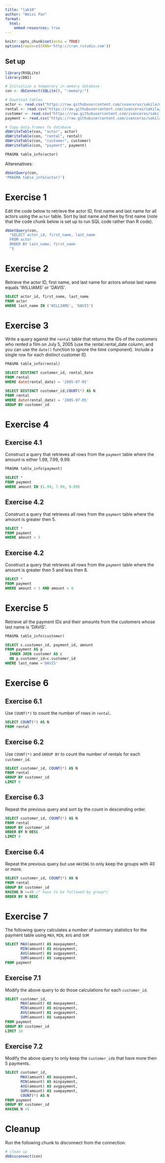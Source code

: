 ```yaml
---
title: "lab10"
author: "Weixi Pan"
format:
  html:
    embed-resources: true
---
```


```r
knitr::opts_chunk$set(echo = TRUE)
options(repos=c(CRAN='http://cran.rstudio.com'))
```

## Set up

```r
library(RSQLite)
library(DBI)

# Initialize a temporary in memory database
con <- dbConnect(SQLite(), ":memory:")

# Download tables
actor <- read.csv("https://raw.githubusercontent.com/ivanceras/sakila/master/csv-sakila-db/actor.csv")
rental <- read.csv("https://raw.githubusercontent.com/ivanceras/sakila/master/csv-sakila-db/rental.csv")
customer <- read.csv("https://raw.githubusercontent.com/ivanceras/sakila/master/csv-sakila-db/customer.csv")
payment <- read.csv("https://raw.githubusercontent.com/ivanceras/sakila/master/csv-sakila-db/payment_p2007_01.csv")

# Copy data.frames to database
dbWriteTable(con, "actor", actor)
dbWriteTable(con, "rental", rental)
dbWriteTable(con, "customer", customer)
dbWriteTable(con, "payment", payment)
```

```sql
PRAGMA table_info(actor)
```

Alterenatives:

```r
dbGetQuery(con,
'PRAGMA table_info(actor)')
```

# **Exercise 1**

Edit the code below to retrieve the actor ID, first name and last name for all actors using the `actor` table. Sort by last name and then by first name (note that the code chunk below is set up to run SQL code rather than R code).

```r
dbGetQuery(con,
  "SELECT actor_id, first_name, last_name
  FROM actor 
  ORDER BY last_name, first_name
  ")
```

# **Exercise 2**

Retrieve the actor ID, first name, and last name for actors whose last name equals \'WILLIAMS\' or \'DAVIS\'.

```sql
SELECT actor_id, first_name, last_name
FROM actor
WHERE last_name IN ('WILLIAMS', 'DAVIS')
```

# **Exercise 3**

Write a query against the `rental` table that returns the IDs of the customers who rented a film on July 5, 2005 (use the rental.rental_date column, and you can use the `date()` function to ignore the time component). Include a single row for each distinct customer ID.

```sql
PRAGMA table_info(rental)
```

```sql
SELECT DISTINCT customer_id, rental_date
FROM rental
WHERE date(rental_date) = '2005-07-05'
```

```sql
SELECT DISTINCT customer_id,COUNT(*) AS N
FROM rental
WHERE date(rental_date) = '2005-07-05'
GROUP BY customer_id
```

# **Exercise 4**

## **Exercise 4.1**

Construct a query that retrieves all rows from the `payment` table where the amount is either 1.99, 7.99, 9.99.

```sql
PRAGMA table_info(payment)
```

```sql
SELECT *
FROM payment
WHERE amount IN (1.99, 7.99, 9.99)
```

## **Exercise 4.2**

Construct a query that retrieves all rows from the `payment` table where the amount is greater then 5.

```sql
SELECT *
FROM payment
WHERE amount > 5
```

## **Exercise 4.2**

Construct a query that retrieves all rows from the `payment` table where the amount is greater then 5 and less then 8.

```sql
SELECT *
FROM payment
WHERE amount > 5 AND amount < 8
```

# **Exercise 5**

Retrieve all the payment IDs and their amounts from the customers whose last name is \'DAVIS\'.

```sql
PRAGMA table_info(customer)
```

```sql
SELECT c.customer_id, payment_id, amount
FROM payment AS p
  INNER JOIN customer AS c
  ON p.customer_id=c.customer_id
WHERE last_name ='DAVIS'
```

# **Exercise 6**

## **Exercise 6.1**

Use `COUNT(*)` to count the number of rows in `rental`.

```sql
SELECT COUNT(*) AS N
FROM rental
```

## **Exercise 6.2**

Use `COUNT(*)` and `GROUP BY` to count the number of rentals for each `customer_id`.

```sql
SELECT customer_id, COUNT(*) AS N
FROM rental
GROUP BY customer_id
LIMIT 8
```

## **Exercise 6.3**

Repeat the previous query and sort by the count in descending order.

```sql
SELECT customer_id, COUNT(*) AS N
FROM rental
GROUP BY customer_id
ORDER BY N DESC
LIMIT 8
```

## **Exercise 6.4**

Repeat the previous query but use `HAVING` to only keep the groups with 40 or more.

```sql
SELECT customer_id, COUNT(*) AS N
FROM rental
GROUP BY customer_id
HAVING N >=40 /* have to be followed by group*/
ORDER BY N DESC
```

# **Exercise 7**

The following query calculates a number of summary statistics for the payment table using `MAX`, `MIN`, `AVG` and `SUM`

```sql
SELECT MAX(amount) AS maxpayment,
       MIN(amount) AS minpayment,
       AVG(amount) AS avgpayment,
       SUM(amount) AS sumpayment
FROM payment
```

## **Exercise 7.1**

Modify the above query to do those calculations for each `customer_id`.

```sql
SELECT customer_id,
       MAX(amount) AS maxpayment,
       MIN(amount) AS minpayment,
       AVG(amount) AS avgpayment,
       SUM(amount) AS sumpayment
FROM payment
GROUP BY customer_id
LIMIT 10
```

## **Exercise 7.2**

Modify the above query to only keep the `customer_id`s that have more then 5 payments.

```sql
SELECT customer_id,
       MAX(amount) AS maxpayment,
       MIN(amount) AS minpayment,
       AVG(amount) AS avgpayment,
       SUM(amount) AS sumpayment,
       COUNT(*) AS N
FROM payment
GROUP BY customer_id
HAVING N >5
```

# **Cleanup**

Run the following chunk to disconnect from the connection.

```r
# clean up
dbDisconnect(con)
```
